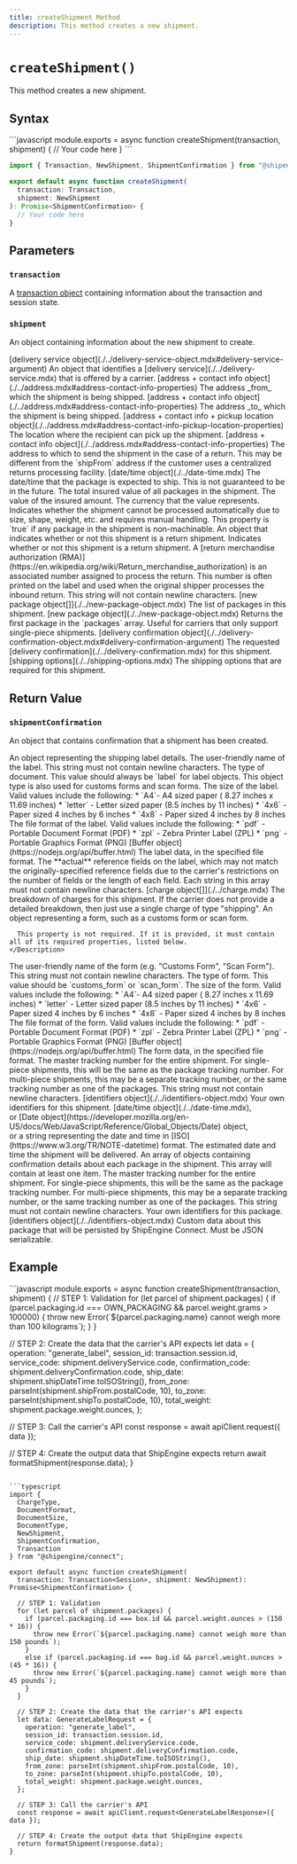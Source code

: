 ```yaml
---
title: createShipment Method
description: This method creates a new shipment.
---
```



`createShipment()`
===========================
This method creates a new shipment.


Syntax
-----------------------------------------------
<CodeWrapper>
```javascript
module.exports = async function createShipment(transaction, shipment) {
  // Your code here
}
```

```typescript
import { Transaction, NewShipment, ShipmentConfirmation } from "@shipengine/connect";

export default async function createShipment(
  transaction: Transaction,
  shipment: NewShipment
): Promise<ShipmentConfirmation> {
  // Your code here
}
```
</CodeWrapper>



Parameters
-----------------------------------------------

### `transaction`
A [transaction object](../transaction.mdx) containing information about the transaction and session state.

### `shipment`
An object containing information about the new shipment to create.

<Reference>

  <Field name="deliveryService" nullable={false}>
    <Type>
      [delivery service object](./../delivery-service-object.mdx#delivery-service-argument)
    </Type>
    <Description>
      An object that identifies a [delivery service](./../delivery-service.mdx) that is offered by a carrier.
    </Description>
  </Field>

  <Field name="shipFrom" nullable={false}>
    <Type>
      [address + contact info object](./../address.mdx#address-contact-info-properties)
    </Type>
    <Description>
      The address _from_ which the shipment is being shipped.
    </Description>
  </Field>

  <Field name="shipTo" nullable={false}>
    <Type>
      [address + contact info object](./../address.mdx#address-contact-info-properties)
    </Type>
    <Description>
      The address _to_ which the shipment is being shipped.
    </Description>
  </Field>

  <Field name="pickupLocation" nullable={true}>
    <Type>
      [address + contact info + pickup location object](./../address.mdx#address-contact-info-pickup-location-properties)
    </Type>
    <Description>
      The location where the recipient can pick up the shipment.
    </Description>
  </Field>

  <Field name="returnTo" nullable={false}>
    <Type>
      [address + contact info object](./../address.mdx#address-contact-info-properties)
    </Type>
    <Description>
      The address to which to send the shipment in the case of a return. This may be different from the `shipFrom` address if the customer uses a centralized returns processing facility.
    </Description>
  </Field>

  <Field name="shipDateTime" nullable={false}>
    <Type>
      [date/time object](./../date-time.mdx)
    </Type>
    <Description>
      The date/time that the package is expected to ship. This is not guaranteed to be in the future.
    </Description>
  </Field>

  <Field name="totalInsuredValue" type="object" nullable={false}>
    <Description>
      The total insured value of all packages in the shipment.
    </Description>
  </Field>

  <Field name="totalInsuredValue.value" type="number" nullable={false}>
    <Description>
      The value of the insured amount.
    </Description>
  </Field>

  <Field name="totalInsuredValue.currency" type="string" nullable={false}>
    <Description>
      The currency that the value represents.
    </Description>
  </Field>

  <Field name="isNonMachineable" type="boolean" nullable={false}>
    <Description>
      Indicates whether the shipment cannot be processed automatically due to size, shape, weight, etc. and requires manual handling. This property is `true` if any package in the shipment is non-machinable.
    </Description>
  </Field>

  <Field name="returns" type="object" nullable={false}>
    <Description>
      An object that indicates whether or not this shipment is a return shipment.
    </Description>
  </Field>

  <Field name="returns.isReturn" type="boolean" nullable={false}>
    <Description>
      Indicates whether or not this shipment is a return shipment.
    </Description>
  </Field>

  <Field name="returns.rmaNumber" type="string" nullable={false}>
    <Description>
      A [return merchandise authorization (RMA)](https://en.wikipedia.org/wiki/Return_merchandise_authorization) is an associated number assigned to process the return. This number is often printed on the label and used when the original shipper processes the inbound return. This string will not contain newline characters.
    </Description>
  </Field>

  <Field name="packages" nullable={false}>
    <Type>
      [new package object[]](./../new-package-object.mdx)
    </Type>
    <Description>
      The list of packages in this shipment.
    </Description>
  </Field>

  <Field name="package" nullable={false}>
    <Type>
      [new package object](./../new-package-object.mdx)
    </Type>
    <Description>
      Returns the first package in the `packages` array. Useful for carriers that only support single-piece shipments.
    </Description>
  </Field>

 <Field name="deliveryConfirmation" nullable={true}>
    <Type>
      [delivery confirmation object](./../delivery-confirmation-object.mdx#delivery-confirmation-argument)
    </Type>
    <Description>
      The requested [delivery confirmation](./../delivery-confirmation.mdx) for this shipment.
    </Description>
  </Field>

  <Field name="shippingOptions" nullable={true}>
    <Type>
      [shipping options](./../shipping-options.mdx)
    </Type>
    <Description>
      The shipping options that are required for this shipment.
    </Description>
  </Field>

</Reference>



Return Value
-----------------------------------------------
### `shipmentConfirmation`
An object that contains confirmation that a shipment has been created.

<Reference>

  <Field name="label" type="object" required={true}>
    <Description>
      An object representing the shipping label details.
    </Description>
  </Field>

  <Field name="label.name" type="string" required={false}>
    <Description>
      The user-friendly name of the label. This string must not contain newline characters.
    </Description>
  </Field>

  <Field name="label.type" type="string" required={true}>
    <Description>
      The type of document. This value should always be `label` for label objects. This object type is also used for
      customs forms and scan forms.
    </Description>
  </Field>

  <Field name="label.size" type="string" required={true}>
    <Description>
      The size of the label. Valid values include the following:
      * `A4`- A4 sized paper ( 8.27 inches x 11.69 inches)
      * `letter` - Letter sized paper (8.5 inches by 11 inches)
      * `4x6` - Paper sized 4 inches by 6 inches
      * `4x8` - Paper sized 4 inches by 8 inches
    </Description>
  </Field>

  <Field name="label.format" type="string" required={true}>
    <Description>
      The file format of the label. Valid values include the following:
      * `pdf` - Portable Document Format (PDF)
      * `zpl` - Zebra Printer Label (ZPL)
      * `png` - Portable Graphics Format (PNG)
    </Description>
  </Field>

  <Field name="label.data" required={true}>
    <Type>
      [Buffer object](https://nodejs.org/api/buffer.html)
    </Type>
    <Description>
      The label data, in the specified file format.
    </Description>
  </Field>

  <Field name="label.referenceFields" type="string[]" required={true}>
    <Description>
      The **actual** reference fields on the label, which may not match the originally-specified reference fields due to the carrier's restrictions on the number of fields or the length of each field. Each string in this array must not contain newline characters.
    </Description>
  </Field>

  <Field name="charges" required={true}>
    <Type>
      [charge object[]](./../charge.mdx)
    </Type>
    <Description>
      The breakdown of charges for this shipment.  If the carrier does not provide a detailed breakdown, then just use a single charge of type "shipping".
    </Description>
  </Field>

  <Field name="form" type="object" required={false}>
    <Description>
      An object representing a form, such as a customs form or scan form.

      This property is not required. If it is provided, it must contain all of its required properties, listed below.
    </Description>
  </Field>

  <Field name="form.name" type="string" required={false}>
    <Description>
      The user-friendly name of the form (e.g. "Customs Form", "Scan Form"). This string must not contain newline characters.
    </Description>
  </Field>

  <Field name="form.type" type="string" required={true}>
    <Description>
      The type of form. This value should be `customs_form` or `scan_form`.
    </Description>
  </Field>

  <Field name="form.size" type="string" required={true}>
    <Description>
      The size of the form. Valid values include the following:
      * `A4`- A4 sized paper ( 8.27 inches x 11.69 inches)
      * `letter` - Letter sized paper (8.5 inches by 11 inches)
      * `4x6` - Paper sized 4 inches by 6 inches
      * `4x8` - Paper sized 4 inches by 8 inches
    </Description>
  </Field>

  <Field name="form.format" type="string" required={true}>
    <Description>
      The file format of the form. Valid values include the following:
      * `pdf` - Portable Document Format (PDF)
      * `zpl` - Zebra Printer Label (ZPL)
      * `png` - Portable Graphics Format (PNG)
    </Description>
  </Field>

  <Field name="form.data" required={true}>
    <Type>
      [Buffer object](https://nodejs.org/api/buffer.html)
    </Type>
    <Description>
      The form data, in the specified file format.
    </Description>
  </Field>

  <Field name="trackingNumber" type="string" required={false}>
    <Description>
      The master tracking number for the entire shipment. For single-piece shipments, this will be the same as the package tracking number. For multi-piece shipments, this may be a separate tracking number, or the same tracking number as one of the packages. This string must not contain newline characters.
    </Description>
  </Field>

  <Field name="identifiers" required={false}>
    <Type>
      [identifiers object](./../identifiers-object.mdx)
    </Type>
    <Description>
      Your own identifiers for this shipment.
    </Description>
  </Field>

  <Field name="deliveryDateTime" required={false}>
    <Type>
      [date/time object](./../date-time.mdx), <br/>
      or [Date object](https://developer.mozilla.org/en-US/docs/Web/JavaScript/Reference/Global_Objects/Date) object, <br/>
      or a string representing the date and time in [ISO](https://www.w3.org/TR/NOTE-datetime) format.
    </Type>
    <Description>
      The estimated date and time the shipment will be delivered.
    </Description>
  </Field>

  <Field name="packages" type="object[]" required={false}>
    <Description>
      An array of objects containing confirmation details about each package in the shipment. This array will contain at least one item.
    </Description>
  </Field>

  <Field name="packages[].trackingNumber" type="string">
    <Description>
      The master tracking number for the entire shipment. For single-piece shipments, this will be the same as the package tracking number. For multi-piece shipments, this may be a separate tracking number, or the same tracking number as one of the packages. This string must not contain newline characters.
    </Description>
  </Field>

  <Field name="packages[].identifiers" required={false}>
    <Description>
      Your own identifiers for this package.
    </Description>
    <Type>
      [identifiers object](./../identifiers-object.mdx)
    </Type>
  </Field>

  <Field name="packages[].metadata" type="object" required={false}>
    <Description>
      Custom data about this package that will be persisted by ShipEngine Connect. Must be JSON serializable.
    </Description>
  </Field>

</Reference>



Example
-----------------------------------------------
<CodeWrapper>
```javascript
module.exports = async function createShipment(transaction, shipment) {
  // STEP 1: Validation
  for (let parcel of shipment.packages) {
    if (parcel.packaging.id === OWN_PACKAGING && parcel.weight.grams > 100000) {
      throw new Error(`${parcel.packaging.name} cannot weigh more than 100 kilograms`);
    }
  }

  // STEP 2: Create the data that the carrier's API expects
  let data = {
    operation: "generate_label",
    session_id: transaction.session.id,
    service_code: shipment.deliveryService.code,
    confirmation_code: shipment.deliveryConfirmation.code,
    ship_date: shipment.shipDateTime.toISOString(),
    from_zone: parseInt(shipment.shipFrom.postalCode, 10),
    to_zone: parseInt(shipment.shipTo.postalCode, 10),
    total_weight: shipment.package.weight.ounces,
  };

  // STEP 3: Call the carrier's API
  const response = await apiClient.request({ data });

  // STEP 4: Create the output data that ShipEngine expects
  return await formatShipment(response.data);
}
```

```typescript
import {
  ChargeType,
  DocumentFormat,
  DocumentSize,
  DocumentType,
  NewShipment,
  ShipmentConfirmation,
  Transaction
} from "@shipengine/connect";

export default async function createShipment(
  transaction: Transaction<Session>, shipment: NewShipment): Promise<ShipmentConfirmation> {

  // STEP 1: Validation
  for (let parcel of shipment.packages) {
    if (parcel.packaging.id === box.id && parcel.weight.ounces > (150 * 16)) {
      throw new Error(`${parcel.packaging.name} cannot weigh more than 150 pounds`);
    }
    else if (parcel.packaging.id === bag.id && parcel.weight.ounces > (45 * 16)) {
      throw new Error(`${parcel.packaging.name} cannot weigh more than 45 pounds`);
    }
  }

  // STEP 2: Create the data that the carrier's API expects
  let data: GenerateLabelRequest = {
    operation: "generate_label",
    session_id: transaction.session.id,
    service_code: shipment.deliveryService.code,
    confirmation_code: shipment.deliveryConfirmation.code,
    ship_date: shipment.shipDateTime.toISOString(),
    from_zone: parseInt(shipment.shipFrom.postalCode, 10),
    to_zone: parseInt(shipment.shipTo.postalCode, 10),
    total_weight: shipment.package.weight.ounces,
  };

  // STEP 3: Call the carrier's API
  const response = await apiClient.request<GenerateLabelResponse>({ data });

  // STEP 4: Create the output data that ShipEngine expects
  return formatShipment(response.data);
}
```
</CodeWrapper>

